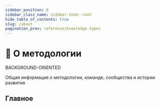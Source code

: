 ```yaml
---
sidebar_position: 0
sidebar_class_name: sidebar-item--root
hide_table_of_contents: true
slug: /about
pagination_prev: reference/knowledge-types
---
```


# 🍰 О методологии

<span class="badge badge--violet margin-bottom--md">BACKGROUND-ORIENTED</span>

<p class="summary">
Общая информация о методологии, команде, сообщества и истории развития
</p>

## Главное


<Row 
    title="Миссия" 
    description="Цели и ограничения методологии"
    to="/docs/about/mission"
    Icon={StarOutlined}
/>
